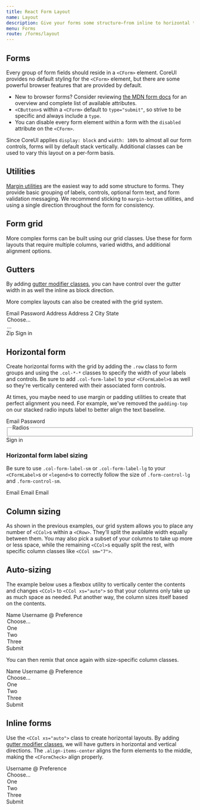 ```yaml
---
title: React Form Layout
name: Layout
description: Give your forms some structure—from inline to horizontal to custom grid implementations—with our form layout options.
menu: Forms
route: /forms/layout
---
```



## Forms

Every group of form fields should reside in a `<CForm>` element. CoreUI provides no default styling for the `<CForm>` element, but there are some powerful browser features that are provided by default.

- New to browser forms? Consider reviewing [the MDN form docs](https://developer.mozilla.org/en-US/docs/Web/HTML/Element/form) for an overview and complete list of available attributes.
- `<CButton>`s within a `<CForm>` default to `type="submit"`, so strive to be specific and always include a `type`.
- You can disable every form element within a form with the `disabled` attribute on the `<CForm>`.

Since CoreUI applies `display: block` and `width: 100%` to almost all our form controls, forms will by default stack vertically. Additional classes can be used to vary this layout on a per-form basis.

## Utilities

[Margin utilities](https://coreui.io/docs/utilities/spacing/) are the easiest way to add some structure to forms. They provide basic grouping of labels, controls, optional form text, and form validation messaging. We recommend sticking to `margin-bottom` utilities, and using a single direction throughout the form for consistency.

## Form grid

More complex forms can be built using our grid classes. Use these for form layouts that require multiple columns, varied widths, and additional alignment options.

<Playground>
  <CRow>
    <CCol xs>
      <CFormControl placeholder="First name" aria-label="First name"/>
    </CCol>
    <CCol xs>
      <CFormControl placeholder="Last name" aria-label="Last name"/>
    </CCol>
  </CRow>
</Playground>

## Gutters

By adding [gutter modifier classes](https://coreui.io/docs/layout/gutters/), you can have control over the gutter width in as well the inline as block direction.

<Playground>
<CRow className="g-3">
  <CCol xs>
    <CFormControl placeholder="First name" aria-label="First name"/>
  </CCol>
  <CCol xs>
    <CFormControl placeholder="Last name" aria-label="Last name"/>
  </CCol>
</CRow>
</Playground>

More complex layouts can also be created with the grid system.

<Playground>
<CForm className="row g-3">
  <CCol md="6">
    <CFormLabel htmlFor="inputEmail4">Email</CFormLabel>
    <CFormControl type="email" id="inputEmail4"/>
  </CCol>
  <CCol md="6">
    <CFormLabel htmlFor="inputPassword4">Password</CFormLabel>
    <CFormControl type="password" id="inputPassword4"/>
  </CCol>
  <CCol xs="12">
    <CFormLabel htmlFor="inputAddress">Address</CFormLabel>
    <CFormControl id="inputAddress" placeholder="1234 Main St"/>
  </CCol>
  <CCol xs="12">
    <CFormLabel htmlFor="inputAddress2">Address 2</CFormLabel>
    <CFormControl id="inputAddress2" placeholder="Apartment, studio, or floor"/>
  </CCol>
  <CCol md="6">
    <CFormLabel htmlFor="inputCity">City</CFormLabel>
    <CFormControl id="inputCity"/>
  </CCol>
  <CCol md="4">
    <CFormLabel htmlFor="inputState">State</CFormLabel>
    <CFormSelect id="inputState">
      <option selected>Choose...</option>
      <option>...</option>
    </CFormSelect>
  </CCol>
  <CCol md="2">
    <CFormLabel htmlFor="inputZip">Zip</CFormLabel>
    <CFormControl id="inputZip"/>
  </CCol>
  <CCol xs="12">
    <CFormCheck type="checkbox" id="gridCheck" label="Check me out"/>
  </CCol>
  <CCol xs="12">
    <CButton type="submit">Sign in</CButton>
  </CCol>
</CForm>
</Playground>

## Horizontal form

Create horizontal forms with the grid by adding the `.row` class to form groups and using the `.col-*-*` classes to specify the width of your labels and controls. Be sure to add `.col-form-label` to your `<CFormLabel>`s as well so they're vertically centered with their associated form controls.

At times, you maybe need to use margin or padding utilities to create that perfect alignment you need. For example, we've removed the `padding-top` on our stacked radio inputs label to better align the text baseline.

<Playground>
<CForm>
  <CRow className="mb-3">
    <CFormLabel htmlFor="inputEmail3" className="col-sm-2 col-form-label">Email</CFormLabel>
    <CCol sm="10">
      <CFormControl type="email" id="inputEmail3"/>
    </CCol>
  </CRow>
  <CRow className="mb-3">
    <CFormLabel htmlFor="inputPassword3" className="col-sm-2 col-form-label">Password</CFormLabel>
    <CCol sm="10">
      <CFormControl type="password" id="inputPassword3"/>
    </CCol>
  </CRow>
  <fieldset className="row mb-3">
    <legend className="col-form-label col-sm-2 pt-0">Radios</legend>
    <CCol sm="10">
      <CFormCheck type="radio" name="gridRadios" id="gridRadios1" value="option1" label="First radio" defaultChecked/>
      <CFormCheck type="radio" name="gridRadios" id="gridRadios2" value="option2" label="Second radio"/>
      <CFormCheck type="radio" name="gridRadios" id="gridRadios3" value="option3" label="Third disabled radio" disabled/>
    </CCol>
  </fieldset>
  <CRow className="mb-3">
    <div className="col-sm-10 offset-sm-2">
      <CFormCheck type="checkbox" id="gridCheck1" label="Example checkbox"/>
    </div>
  </CRow>
  <CButton type="submit">Sign in</CButton>
</CForm>
</Playground>

### Horizontal form label sizing

Be sure to use `.col-form-label-sm` or `.col-form-label-lg` to your `<CFormLabel>`s or `<legend>`s to correctly follow the size of `.form-control-lg` and `.form-control-sm`.

<Playground>
<CRow className="mb-3">
  <CFormLabel htmlFor="colFormLabelSm" className="col-sm-2 col-form-label col-form-label-sm">Email</CFormLabel>
  <CCol sm="10">
    <CFormControl type="email" className="form-control form-control-sm" id="colFormLabelSm" placeholder="col-form-label-sm"/>
  </CCol>
</CRow>
<CRow className="mb-3">
  <CFormLabel htmlFor="colFormLabel" className="col-sm-2 col-form-label">Email</CFormLabel>
  <CCol sm="10">
    <CFormControl type="email" id="colFormLabel" placeholder="col-form-label"/>
  </CCol>
</CRow>
<CRow>
  <CFormLabel htmlFor="colFormLabelLg" className="col-sm-2 col-form-label col-form-label-lg">Email</CFormLabel>
  <CCol sm="10">
    <CFormControl type="email" className="form-control form-control-lg" id="colFormLabelLg" placeholder="col-form-label-lg"/>
  </CCol>
</CRow>
</Playground>

## Column sizing

As shown in the previous examples, our grid system allows you to place any number of `<CCol>`s within a `<CRow>`. They'll split the available width equally between them. You may also pick a subset of your columns to take up more or less space, while the remaining `<CCol>`s equally split the rest, with specific column classes like `<CCol sm="7">`.

<Playground>
<CRow className="g-3">
  <CCol sm="7">
    <CFormControl placeholder="City" aria-label="City"/>
  </CCol>
  <CCol sm>
    <CFormControl placeholder="State" aria-label="State"/>
  </CCol>
  <CCol sm>
    <CFormControl placeholder="Zip" aria-label="Zip"/>
  </CCol>
</CRow>
</Playground>

## Auto-sizing

The example below uses a flexbox utility to vertically center the contents and changes `<CCol>` to `<CCol xs="auto">` so that your columns only take up as much space as needed. Put another way, the column sizes itself based on the contents.

<Playground>
<CForm className="row gy-2 gx-3 align-items-center">
  <CCol xs="auto">
    <CFormLabel className="visually-hidden" htmlFor="autoSizingInput">Name</CFormLabel>
    <CFormControl id="autoSizingInput" placeholder="Jane Doe"/>
  </CCol>
  <CCol xs="auto">
    <CFormLabel className="visually-hidden" htmlFor="autoSizingInputGroup">Username</CFormLabel>
    <CInputGroup>
      <CInputGroupText>@</CInputGroupText>
      <CFormControl id="autoSizingInputGroup" placeholder="Username"/>
    </CInputGroup>
  </CCol>
  <CCol xs="auto">
    <CFormLabel className="visually-hidden" htmlFor="autoSizingSelect">Preference</CFormLabel>
    <CFormSelect id="autoSizingSelect">
      <option selected>Choose...</option>
      <option value="1">One</option>
      <option value="2">Two</option>
      <option value="3">Three</option>
    </CFormSelect>
  </CCol>
  <CCol xs="auto">
    <CFormCheck type="checkbox" id="autoSizingCheck" label="Remember me"/>
  </CCol>
  <CCol xs="auto">
    <CButton type="submit">Submit</CButton>
  </CCol>
</CForm>
</Playground>

You can then remix that once again with size-specific column classes.

<Playground>
<CForm className="row gx-3 gy-2 align-items-center">
  <CCol sm="3">
    <CFormLabel className="visually-hidden" htmlFor="specificSizeInputName">Name</CFormLabel>
    <CFormControl id="specificSizeInputName" placeholder="Jane Doe"/>
  </CCol>
  <CCol sm="3">
    <CFormLabel className="visually-hidden" htmlFor="specificSizeInputGroupUsername">Username</CFormLabel>
    <CInputGroup>
      <CInputGroupText>@</CInputGroupText>
      <CFormControl id="specificSizeInputGroupUsername" placeholder="Username"/>
    </CInputGroup>
  </CCol>
  <CCol sm="3">
    <CFormLabel className="visually-hidden" htmlFor="specificSizeSelect">Preference</CFormLabel>
    <CFormSelect id="specificSizeSelect">
      <option selected>Choose...</option>
      <option value="1">One</option>
      <option value="2">Two</option>
      <option value="3">Three</option>
    </CFormSelect>
  </CCol>
  <CCol xs="auto">
    <CFormCheck type="checkbox" id="autoSizingCheck2" label="Remember me"/>
  </CCol>
  <CCol xs="auto">
    <CButton type="submit">Submit</CButton>
  </CCol>
</CForm>
</Playground>

## Inline forms

Use the `<CCol xs="auto">` class to create horizontal layouts. By adding [gutter modifier classes](https://coreui.io/docs/layout/gutters/), we will have gutters in horizontal and vertical directions. The `.align-items-center` aligns the form elements to the middle, making the `<CFormCheck>` align properly.

<Playground>
<CForm className="row row-cols-lg-auto g-3 align-items-center">
  <CCol xs="12">
    <CFormLabel className="visually-hidden" htmlFor="inlineFormInputGroupUsername">Username</CFormLabel>
    <CInputGroup>
      <CInputGroupText>@</CInputGroupText>
      <CFormControl id="inlineFormInputGroupUsername" placeholder="Username"/>
    </CInputGroup>
  </CCol>

  <CCol xs="12">
    <CFormLabel className="visually-hidden" htmlFor="inlineFormSelectPref">Preference</CFormLabel>
    <CFormSelect id="inlineFormSelectPref">
      <option selected>Choose...</option>
      <option value="1">One</option>
      <option value="2">Two</option>
      <option value="3">Three</option>
    </CFormSelect>
  </CCol>

  <CCol xs="12">
    <CFormCheck type="checkbox" id="inlineFormCheck" label="Remember me"/>
  </CCol>

  <CCol xs="12">
    <CButton type="submit">Submit</CButton>
  </CCol>
</CForm>
</Playground>
